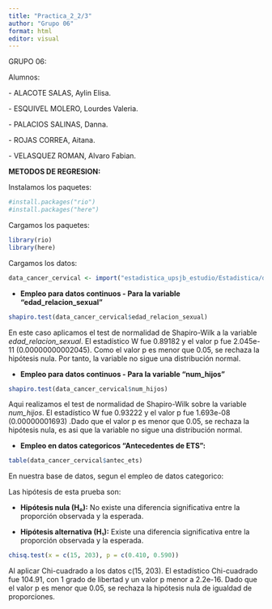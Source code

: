 ---
title: "Practica_2_2/3"
author: "Grupo 06"
format: html
editor: visual
---

GRUPO 06:

Alumnos:

\- ALACOTE SALAS, Aylin Elisa.

\- ESQUIVEL MOLERO, Lourdes Valeria.

\- PALACIOS SALINAS, Danna.

\- ROJAS CORREA, Aitana.

\- VELASQUEZ ROMAN, Alvaro Fabian.

**METODOS DE REGRESION:**

Instalamos los paquetes:

```{r}
#install.packages("rio")
#install.packages("here")
```

Cargamos los paquetes:

```{r}
library(rio)
library(here)
```

Cargamos los datos:

```{r}
data_cancer_cervical <- import("estadistica_upsjb_estudio/Estadistica/data/conoc_actit_factor_cancer_cervical.csv")
```

-   **Empleo para datos continuos - Para la variable "edad_relacion_sexual"**

```{r}
shapiro.test(data_cancer_cervical$edad_relacion_sexual)
```

En este caso aplicamos el test de normalidad de Shapiro-Wilk a la variable *edad_relacion_sexual*. El estadístico W fue 0.89182 y el valor p fue 2.045e-11 (0.00000000002045). Como el valor p es menor que 0.05, se rechaza la hipótesis nula. Por tanto, la variable no sigue una distribución normal.

-   **Empleo para datos continuos - Para la variable "num_hijos"**

```{r}
shapiro.test(data_cancer_cervical$num_hijos)
```

Aqui realizamos el test de normalidad de Shapiro-Wilk sobre la variable *num_hijos*. El estadístico W fue 0.93222 y el valor p fue 1.693e-08 (0.00000001693) .Dado que el valor p es menor que 0.05, se rechaza la hipótesis nula, es asi que la variable no sigue una distribución normal.

-   **Empleo en datos categoricos "Antecedentes de ETS":**

```{r}
table(data_cancer_cervical$antec_ets)
```

En nuestra base de datos, segun el empleo de datos categorico:

Las hipótesis de esta prueba son:

-   **Hipótesis nula (H₀):** No existe una diferencia significativa entre la proporción observada y la esperada.

-   **Hipótesis alternativa (H₁):** Existe una diferencia significativa entre la proporción observada y la esperada.

```{r}
chisq.test(x = c(15, 203), p = c(0.410, 0.590))
```

Al aplicar Chi-cuadrado a los datos c(15, 203). El estadístico Chi-cuadrado fue 104.91, con 1 grado de libertad y un valor p menor a 2.2e-16. Dado que el valor p es menor que 0.05, se rechaza la hipótesis nula de igualdad de proporciones.

